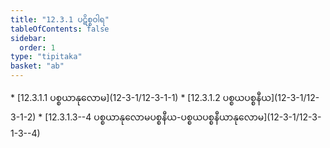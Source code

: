```yaml
---
title: "12.3.1 ပဋိစ္စဝါရ"
tableOfContents: false
sidebar:
  order: 1
type: "tipitaka"
basket: "ab"
---
```



<DynamicBreadcrumb />



<TableOfContents>
* [12.3.1.1 ပစ္စယာနုလောမ](12-3-1/12-3-1-1)
* [12.3.1.2 ပစ္စယပစ္စနီယ](12-3-1/12-3-1-2)
* [12.3.1.3--4 ပစ္စယာနုလောမပစ္စနီယ-ပစ္စယပစ္စနီယာနုလောမ](12-3-1/12-3-1-3--4)
</TableOfContents>